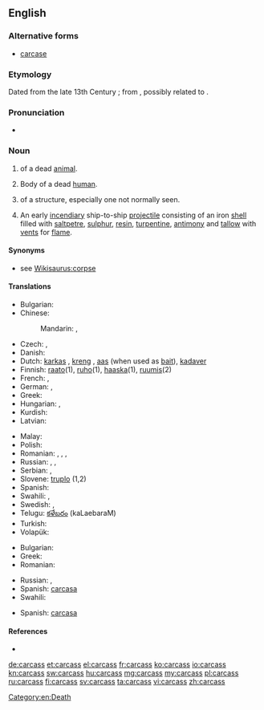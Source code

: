 ==English==

===Alternative forms===
* [[carcase]]

===Etymology===
Dated from the late 13th Century {{C.E.}}; from {{etyl|xno|en}} {{term|sc=polytonic|carcois||lang=xno}}, possibly related to {{etyl|fro|en}} {{term|sc=polytonic|charcois||lang=fro}}.

===Pronunciation===
* {{audio|en-us-carcass.ogg|Audio (US)}}

===Noun===
{{en-noun|es}}

# {{l|en|body|Body}} of a dead [[animal]].
# Body of a dead [[human]].
# {{l|en|framework|Framework}} of a structure, especially one not normally seen.
# {{nautical}} An early [[incendiary]] ship-to-ship [[projectile]] consisting of an iron [[shell]] filled with [[saltpetre]], [[sulphur]], [[resin]], [[turpentine]], [[antimony]] and [[tallow]] with [[vent]]s for [[flame]].

====Synonyms====
* see [[Wikisaurus:corpse]]

====Translations====
{{trans-top|dead animal}}
* Bulgarian: {{t+|bg|леш|m|tr=leš}}
* Chinese:
*: Mandarin: {{t|zh|屍體|sc=Hani}}, {{t|zh|尸体|tr=shītǐ|sc=Hani}}
* Czech: {{t-|cs|zdechlina|f}}, {{t-|cs|mrtvola|f}}
* Danish: {{t+|da|kadaver}}
* Dutch: [[karkas]] {{n}}, [[kreng]] {{n}}, [[aas]] {{n}} (when used as [[bait]]), [[kadaver]]
* Finnish: [[raato]](1), [[ruho]](1), [[haaska]](1), [[ruumis]](2)
* French: {{t+|fr|carcasse|m}}, {{t+|fr|cadavre|m}}
* German: {{t+|de|Aas}}, {{t-|de|Aase}}
* Greek: {{t+|el|ψοφίμι|n}}
* Hungarian: {{t+|hu|dög}}, {{t+|hu|tetem}}
* Kurdish: {{t+|ku|mirar}}
* Latvian: {{t+|lv|maita|f}}
{{trans-mid}}
* Malay: {{t-|ms|bangkai}}
* Polish: {{t+|pl|ścierwo|n}}
* Romanian: {{t+|ro|cadavru|n}}, {{t-|ro|corp mort|n}}, {{t-|ro|hoit|n}}, {{t+|ro|stârv|n}}
* Russian: {{t+|ru|туша|f|tr=túša}}, {{qualifier|small animal, bird}} {{t+|ru|тушка|f|tr=túška|sc=Cyrl}}, {{qualifier|inedible}} {{t+|ru|падаль|f|tr=pádal’|sc=Cyrl}}
* Serbian: {{t-|sr|lešina}}, {{t-|sr|truplo}}
* Slovene: [[truplo]] {{n}} (1,2)
* Spanish: {{t+|es|cadáver}}
* Swahili: {{t+|sw|mzoga|xs=Swahili}},  {{t+|sw|jifu|xs=Swahili}}
* Swedish: {{t+|sv|as|n}},  {{t+|sv|kadaver|n}}
* Telugu: [[కళేబరం]] (kaLaebaraM)
* Turkish: {{t+|tr|leş}}
* Volapük: {{t-|vo|nimafun}}
{{trans-bottom}}

{{trans-see|dead human|corpse}}

{{trans-top|frame}}
* Bulgarian: {{t+|bg|арматура|f}}
* Greek: {{t+|el|σκελετός|m|tr=skeletós}}
* Romanian: {{t-|ro|carcasă|f}}
{{trans-mid}}
* Russian: {{t+|ru|каркас|m|sc=Cyrl|tr=karkás}}, {{t+|ru|остов|m|sc=Cyrl|tr=óstov}}
* Spanish: [[carcasa]] {{f}}
* Swahili: {{t-|sw|kirimba|xs=Swahili}}
{{trans-bottom}}

{{trans-top|nautical}}
* Spanish: [[carcasa]] {{f}}
{{trans-mid}}
{{trans-bottom}}

====References====
* {{R:Online Etymology Dictionary}}

[[Category:en:Death]]

[[de:carcass]]
[[et:carcass]]
[[el:carcass]]
[[fr:carcass]]
[[ko:carcass]]
[[io:carcass]]
[[kn:carcass]]
[[sw:carcass]]
[[hu:carcass]]
[[mg:carcass]]
[[my:carcass]]
[[pl:carcass]]
[[ru:carcass]]
[[fi:carcass]]
[[sv:carcass]]
[[ta:carcass]]
[[vi:carcass]]
[[zh:carcass]]